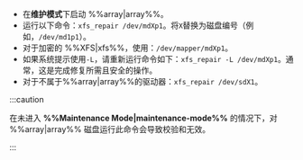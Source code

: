 - 在**维护模式**下启动 %%array|array%%。
- 运行以下命令：`xfs_repair /dev/mdXp1`。将`X`替换为磁盘编号（例如，`/dev/md1p1`）。
- 对于加密的 %%XFS|xfs%%，使用：`/dev/mapper/mdXp1`。
- 如果系统提示使用`-L`，请重新运行命令如下：`xfs_repair -L /dev/mdXp1`。通常，这是完成修复所需且安全的操作。
- 对于不属于%%array|array%%的驱动器：`xfs_repair /dev/sdX1`。

:::caution

在未进入 **%%Maintenance Mode|maintenance-mode%%** 的情况下，对 %%array|array%% 磁盘运行此命令会导致校验和无效。

:::
